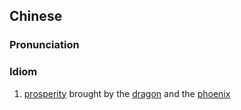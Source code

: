 ==Chinese==
{{zh-forms|s=龙凤呈祥|type=22}}

===Pronunciation===
{{zh-pron
|m=lóngfèngchéngxiáng
|c=lung4 fung6 cing4 coeng4
|cat=cy
}}

===Idiom===
{{zh-idiom}}

# [[prosperity]] brought by the [[dragon]] and the [[phoenix]]
